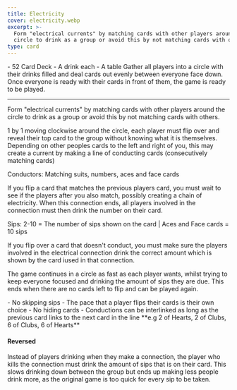 ```yaml
---
title: Electricity
cover: electricity.webp
excerpt: >-
  Form "electrical currents" by matching cards with other players around the
  circle to drink as a group or avoid this by not matching cards with others.
type: card
---
```


<GameHero
  cover="/BeerGoggleGames/images/electricity.webp"
  alt="Electricity"
/>

<GameSection title="Equipment" icon="/BeerGoggleGames/images/liquor.webp">
-   52 Card Deck
-   A drink each
-   A table
</GameSection>

<GameSection title="Setup" icon="/BeerGoggleGames/images/settings.webp">
Gather all players into a circle with their drinks filled and deal cards out evenly between everyone face down. Once everyone is ready with their cards in front of them, the game is ready to be played.

* * *
</GameSection>

<GameSection title="Aim of the Game" icon="/BeerGoggleGames/images/target.webp">
<p>Form "electrical currents" by matching cards with other players around the circle to drink as a group or avoid this by not matching cards with others.</p>
</GameSection>

<GameSection title="How to Play" icon="/BeerGoggleGames/images/question.webp">
1 by 1 moving clockwise around the circle, each player must flip over and reveal their top card to the group without knowing what it is themselves. Depending on other peoples cards to the left and right of you, this may create a current by making a line of conducting cards (consecutively matching cards)

Conductors: Matching suits, numbers, aces and face cards

If you flip a card that matches the previous players card, you must wait to see if the players after you also match, possibly creating a chain of electricity. When this connection ends, all players involved in the connection must then drink the number on their card.

Sips: 2-10 = The number of sips shown on the card | Aces and Face cards = 10 sips

If you flip over a card that doesn't conduct, you must make sure the players involved in the electrical connection drink the correct amount which is shown by the card iused in that connection.

The game continues in a circle as fast as each player wants, whilst trying to keep everyone focused and drinking the amount of sips they are due. This ends when there are no cards left to flip and can be played again.
</GameSection>

<GameSection title="Rules" icon="/BeerGoggleGames/images/rules.webp">
-   No skipping sips
-   The pace that a player flips their cards is their own choice
-   No hiding cards
-   Conductions can be interlinked as long as the previous card links to the next card in the line **e.g 2 of Hearts, 2 of Clubs, 6 of Clubs, 6 of Hearts**
</GameSection>

<GameSection title="Special Edition" icon="/BeerGoggleGames/images/special.webp">

<h4>Reversed</h4>

<p>Instead of players drinking when they make a connection, the player who kills the connection must drink the amount of sips that is on their card. This slows drinking down between the group but ends up making less people drink more, as the original game is too quick for every sip to be taken.</p>
</GameSection>

<ShareButtons title="Electricity" />

<FeedbackCard>
</FeedbackCard>
